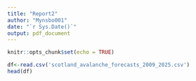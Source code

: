 ```yaml
---
title: "Report2"
author: "Mynsbo001"
date: "`r Sys.Date()`"
output: pdf_document
---
```


```r
knitr::opts_chunk$set(echo = TRUE)
```

```r

df<-read.csv('scotland_avalanche_forecasts_2009_2025.csv')
head(df)
```


